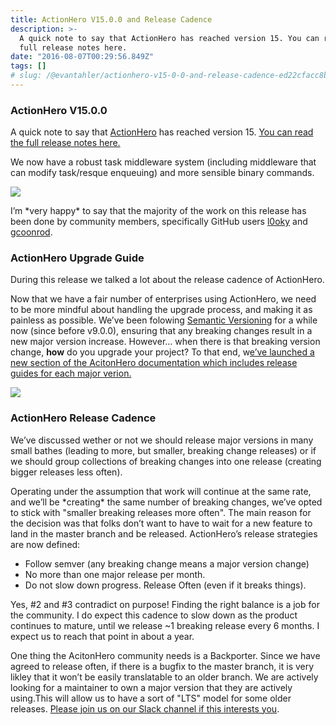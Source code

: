 ```yaml
---
title: ActionHero V15.0.0 and Release Cadence
description: >-
  A quick note to say that ActionHero has reached version 15. You can read the
  full release notes here.
date: "2016-08-07T00:29:56.849Z"
tags: []
# slug: /@evantahler/actionhero-v15-0-0-and-release-cadence-ed22cfacc8b6
---
```


### ActionHero V15.0.0

A quick note to say that [ActionHero](http://www.actionherojs.com) has reached version 15. [You can read the full release notes here.](https://github.com/evantahler/actionhero/releases/tag/v15.0.0)

We now have a robust task middleware system (including middleware that can modify task/resque enqueuing) and more sensible binary commands.

![](/images/medium-export/1__ferA1ehHF40hn5EDKPGiXw.png)

I’m \*very happy\* to say that the majority of the work on this release has been done by community members, specifically GitHub users [l0oky](https://github.com/l0oky) and [gcoonrod](https://github.com/gcoonrod).

### ActionHero Upgrade Guide

During this release we talked a lot about the release cadence of ActionHero.

Now that we have a fair number of enterprises using ActionHero, we need to be more mindful about handling the upgrade process, and making it as painless as possible. We’ve been folowing [Semantic Versioning](http://semver.org) for a while now (since before v9.0.0), ensuring that any breaking changes result in a new major version increase. However… when there is that breaking version change, **how** do you upgrade your project? To that end, w[e’ve launched a new section of the AcitonHero documentation which includes release guides for each major verion.](http://www.actionherojs.com/docs/#upgrading-actionhero)

![](/images/medium-export/1__0QCxQAd2jc1P8__yHWNWIUQ.png)

### ActionHero Release Cadence

We’ve discussed wether or not we should release major versions in many small bathes (leading to more, but smaller, breaking change releases) or if we should group collections of breaking changes into one release (creating bigger releases less often).

Operating under the assumption that work will continue at the same rate, and we’ll be \*creating\* the same number of breaking changes, we’ve opted to stick with "smaller breaking releases more often". The main reason for the decision was that folks don’t want to have to wait for a new feature to land in the master branch and be released. ActionHero’s release strategies are now defined:

- Follow semver (any breaking change means a major version change)
- No more than one major release per month.
- Do not slow down progress. Release Often (even if it breaks things).

Yes, #2 and #3 contradict on purpose! Finding the right balance is a job for the community. I do expect this cadence to slow down as the product continues to mature, until we release ~1 breaking release every 6 months. I expect us to reach that point in about a year.

One thing the AcitonHero community needs is a Backporter. Since we have agreed to release often, if there is a bugfix to the master branch, it is very likley that it won’t be easily translatable to an older branch. We are actively looking for a maintainer to own a major version that they are actively using.This will allow us to have a sort of "LTS" model for some older releases. [Please join us on our Slack channel if this interests you](http://slack.actionherojs.com).
